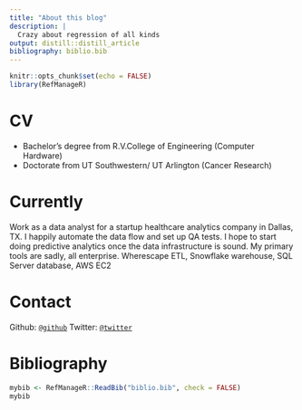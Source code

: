 ```yaml
---
title: "About this blog"
description: |
  Crazy about regression of all kinds
output: distill::distill_article
bibliography: biblio.bib
---
```


```r
knitr::opts_chunk$set(echo = FALSE)
library(RefManageR)
```

# CV

* Bachelor's degree from R.V.College of Engineering (Computer Hardware)
* Doctorate from UT Southwestern/ UT Arlington (Cancer Research)

# Currently

Work as a data analyst for a startup healthcare analytics company in Dallas, TX. I happily automate the data flow and set up QA tests. I hope to start doing predictive analytics once the data infrastructure is sound. My primary tools are sadly, all enterprise. Wherescape ETL, Snowflake warehouse, SQL Server database, AWS EC2

# Contact

Github:  [`@github`](https://github.com/genomix)
Twitter: [`@twitter`](https://twitter.com/genomixgmailcom)

# Bibliography {-}

<div id="refs"></div>

```r
mybib <- RefManageR::ReadBib("biblio.bib", check = FALSE) 
mybib
```


